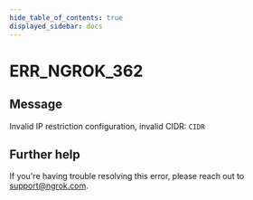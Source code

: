 ```yaml
---
hide_table_of_contents: true
displayed_sidebar: docs
---
```



# ERR_NGROK_362

## Message

Invalid IP restriction configuration, invalid CIDR: `CIDR`

<ErrorDetails error="err_ngrok_362" />

## Further help

If you're having trouble resolving this error, please reach out to [support@ngrok.com](mailto:support@ngrok.com?subject=Help%20with%20ERR_NGROK_362).
